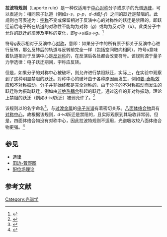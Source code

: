 {{Expert needed|time=2020-07-30T01:40:57+00:00}}
'''拉波特规则'''（Laporte rule）是一种仅适用于[[中心对称图形|中心对称]]分子或原子的光谱[[选律|选律]]，可以表述为：相同原子轨道（例如''s''-''s''，''p''-''p''，''d''-''d''或''f''-''f''）之间的跃迁是禁阻的。此规则也可表述为：[[宇称|宇称]]不变或保留相对于反演中心的对称性的跃迁是禁阻的，即跃迁前后电子所在轨道的对称性不能均为对称（''g''）或均为反对称（''u''）。此类分子中允许的跃迁必须涉及宇称的变化，即''g''→''u''或''u''→''g''。<ref>{{cite web | publisher = [[西印度群岛大学|University of the West Indies, Mona]] | author = Robert J. Lancashire | title = Selection Rules for Electronic Spectra of Transition Metal Complexes | date = 13 September 2006 | url = http://wwwchem.uwimona.edu.jm/courses/selrules.html | access-date = 2020-07-28 | archive-date = 2020-12-03 | archive-url = https://web.archive.org/web/20201203221805/http://wwwchem.uwimona.edu.jm/courses/selrules.html | dead-url = no }}</ref>

符号''g''表示相对于反演中心[[对称|对称]]，意即：如果分子中的所有原子都关于反演中心进行反转，那么反转后的轨道与反转前完全一样（包括空间取向相同）。符号''u''意味着轨道相对于反演中心是[[反对称|反对称]]的，在反演后各处都会改变符号。该规则源于量子力学选律：电子跃迁期间，宇称应反转。

但是，如果分子的对称中心被破坏，则允许进行禁阻跃迁，实际上，在实验中观察到了这种明显禁阻的跃迁。对称中心的破坏由于各种原因而发生，例如[[姜-泰勒效应|姜-泰勒效应]]和不对称振动。分子并非始终都是完全对称的，由于分子的不对称振动而发生的跃迁称为振动跃迁，例如由[[非绝热耦合|非绝热耦合]]引起的跃迁。通过这样的非对称振动，理论上禁阻的跃迁（例如''d''→''d''跃迁）被弱允许了。<ref>{{cite book |last1=Atkins |first1=Peter |last2=Paula |first2=Julio de |title=Physical Chemistry |publisher=[[Oxford_University_Press|Oxford University Press]] |date=2010 |origyear=1st. Pub. 1978 |pages=494 |chapter=Chapter 13}}</ref>

该规则以{{link-en|奥托·拉波特|Otto Laporte}}的名字命名<ref>{{cite journal | author = Laporte, O. |author2=Meggers, W.F.  | date = 1925 | title = Some rules of spectral structure | journal = [[美国光学学会期刊|Journal of the Optical Society of America]] | volume = 11 | issue = 5 | pages = 459 | url = http://www.opticsinfobase.org/abstract.cfm?id=47850 | format = abstract | doi = 10.1364/JOSA.11.000459}}</ref>，与[[过渡金属|过渡金属]]的[[紫外-可见光谱|电子光谱]]有着密切关系。[[八面体形分子构型|八面体络合物]]具有[[对称中心|对称中心]]，故根据该规则，''d''→''d''跃迁是禁阻的，且实际观察到其吸收非常弱。但是，四面体络合物没有对称中心，因此拉波特规则不适用，光谱吸收较八面体络合物更强。<ref>{{cite book |last1=Miessler |first1=Gary L. |last2=Tarr |first2=Donald A. |title=Inorganic Chemistry |url=https://archive.org/details/inorganicchemist0000mies_g8p0 |publisher=Prentice-Hall (2nd ed.)|date=1999 |pages=[https://archive.org/details/inorganicchemist0000mies_g8p0/page/377 377]–8}}</ref>

==参见==
*[[选律|选律]]
*[[田边-菅野图|田边-菅野图]]
*[[配位场理论|配位场理论]]

==参考文献==
<references/>

[[Category:光谱学|Category:光谱学]]
